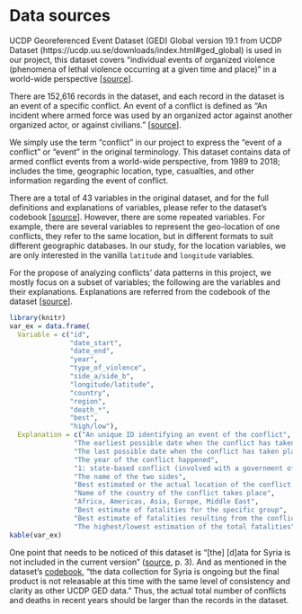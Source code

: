 # Data sources

UCDP Georeferenced Event Dataset (GED) Global version 19.1 from UCDP Dataset (https://ucdp.uu.se/downloads/index.html#ged_global) is used in our project, this dataset covers "individual events of organized violence (phenomena of lethal violence occurring at a given time and place)" in a world-wide perspective [[source](https://ucdp.uu.se/downloads/index.html#ged_global){target="_blank"}].

There are 152,616 records in the dataset, and each record in the dataset is an event of a specific conflict. An event of a conflict is defined as "An incident where armed force was used by an organized actor against another organized actor, or against civilians." [[source](https://ucdp.uu.se/downloads/ged/ged191.pdf){target="_blank"}]. 

We simply use the term "conflict" in our project to express the "event of a conflict" or "event" in the original terminology. This dataset contains data of armed conflict events from a world-wide perspective, from 1989 to 2018; includes the time, geographic location, type, casualties, and other information regarding the event of conflict. 

There are a total of 43 variables in the original dataset, and for the full definitions and explanations of variables, please refer to the dataset's codebook [[source](https://ucdp.uu.se/downloads/ged/ged191.pdf){target="_blank"}]. However, there are some repeated variables. For example, there are several variables to represent the geo-location of one conflicts, they refer to the same location, but in different formats to suit different geographic databases. In our study, for the location variables, we are only interested in the vanilla `latitude` and `longitude` variables.

For the propose of analyzing conflicts' data patterns in this project, we mostly focus on a subset of variables; the following are the variables and their explanations. Explanations are referred from the codebook of the dataset [[source](https://ucdp.uu.se/downloads/ged/ged191.pdf){target="_blank"}].

```r
library(knitr)
var_ex = data.frame(
  Variable = c("id",
               "date_start",
               "date_end",
               "year",
               "type_of_violence",
               "side_a/side_b",
               "longitude/latitude",
               "country",
               "region",
               "death_*",
               "best",
               "high/low"),
  Explanation = c("An unique ID identifying an event of the conflict",
                "The earliest possible date when the conflict has taken place",
                "The last possible date when the conflict has taken place",
                "The year of the conflict happened",
                "1: state-based conflict (involved with a government of a state or any opposition organization or alliance of organizations); 2: non-state conflict (between organized armed groups); 3: one-sided violence (against civilians)",
                "The name of the two sides",
                "Best estimated or the actual location of the conflict takes place",
                "Name of the country of the conflict takes place",
                "Africa, Americas, Asia, Europe, Middle East",
                "Best estimate of fatalities for the specific group",
                "Best estimate of fatalities resulting from the conflict",
                "The highest/lowest estimation of the total fatalities"))
kable(var_ex)
```

One point that needs to be noticed of this dataset is "[the] [d]ata for Syria is not included in the current version" ([source](https://ucdp.uu.se/downloads/ged/ged191.pdf){target="_blank"}, p. 3). And as mentioned in the dataset's [codebook](https://ucdp.uu.se/downloads/ged/ged191.pdf){target="_blank"}, "the data collection for Syria is ongoing but the final product is not releasable at this time with the same level of consistency and clarity as other UCDP GED data." Thus, the actual total number of conflicts and deaths in recent years should be larger than the records in the dataset.